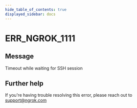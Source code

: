```yaml
---
hide_table_of_contents: true
displayed_sidebar: docs
---
```



# ERR_NGROK_1111

## Message

Timeout while waiting for SSH session

<ErrorDetails error="err_ngrok_1111" />

## Further help

If you're having trouble resolving this error, please reach out to [support@ngrok.com](mailto:support@ngrok.com?subject=Help%20with%20ERR_NGROK_1111)
